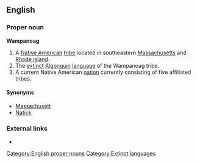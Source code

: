 ==English==

===Proper noun===
'''Wampanoag'''

# A [[Native American]] [[tribe]] located in southeastern [[Massachusetts]] and [[Rhode Island]].
# The [[extinct]] [[Algonquin]] [[language]] of the Wampanoag tribe.
# A current Native American [[nation]] currently consisting of five affiliated tribes.

====Synonyms====
*[[Massachusett]]
*[[Natick]]

===External links===
*{{ethnologue|code=wam}}

[[Category:English proper nouns]]
[[Category:Extinct languages]]